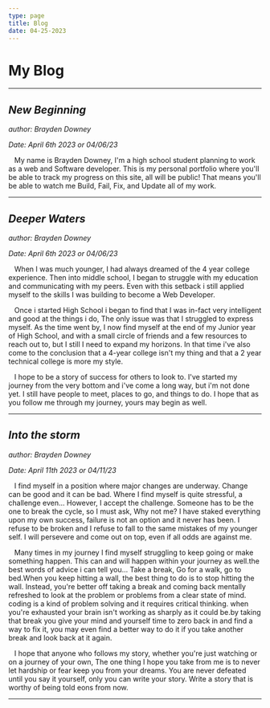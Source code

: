 ```yaml
---
type: page
title: Blog
date: 04-25-2023
---
```


# My Blog

---

## *New Beginning*

*author: Brayden Downey*

*Date: April 6th 2023 or 04/06/23*


&nbsp;&nbsp; My name is Brayden Downey, I'm a high school student planning to work as a web and Software developer.
This is my personal portfolio where you'll be able to track my progress on this site, all will be public!
That means you'll be able to watch me Build, Fail, Fix, and Update all of my work.


---

## *Deeper Waters*

*author: Brayden Downey*

*Date: April 6th 2023 or 04/06/23*


&nbsp;&nbsp; When I was much younger, I had always dreamed of the 4 year college experience. Then into middle school,
I began to struggle with my education and communicating with my peers. Even with this setback i still applied
myself to the skills I was building to become a Web Developer.

&nbsp;&nbsp; Once i started High School i began to find that I was in-fact very intelligent and good at the things i do,
The only issue was that I struggled to express myself. As the time went by, I now find myself at the end of my 
Junior year of High School, and with a small circle of friends and a few resources to reach out to, but I still
I need to expand my horizons. In that time i've also come to the conclusion that a 4-year college isn't my thing
and that a 2 year technical college is more my style. 

&nbsp;&nbsp; I hope to be a story of success for others to look to. I've started my journey from the very bottom and i've come a long way,
but i'm not done yet. I still have people to meet, places to go, and things to do. I hope that as you follow me through my journey,
yours may begin as well.


---

## *Into the storm*

*author: Brayden Downey*

*Date: April 11th 2023 or 04/11/23*


&nbsp;&nbsp; I find myself in a position where major changes are underway. Change can be good and it can be bad.
Where I find myself is quite stressful, a challenge even... However, I accept the challenge.
Someone has to be the one to break the cycle, so I must ask, Why not me? I have staked everything upon
my own success, failure is not an option and it never has been. I refuse to be broken and I refuse to fall to the same
mistakes of my younger self. I will persevere and come out on top, even if all odds are against me.

&nbsp;&nbsp; Many times in my journey I find myself struggling to keep going or make something happen.
This can and will happen within your journey as well.the best words of advice i can tell you...
Take a break, Go for a walk, go to bed.When you keep hitting a wall, the best thing to do is to stop hitting the wall.
Instead, you're better off taking a break and coming back mentally refreshed to look at the problem or problems
from a clear state of mind. coding is a kind of problem solving and it requires critical thinking.
when you're exhausted your brain isn't working as sharply as it could be.by taking that break 
you give your mind and yourself time to zero back in and find a way to fix it, you may even find a
better way to do it if you take another break and look back at it again.

&nbsp;&nbsp; I hope that anyone who follows my story, whether you're just watching or on a journey of your own,
The one thing I hope you take from me is to never let hardship or fear keep you from your dreams.
You are never defeated until you say it yourself, only you can write your story.
Write a story that is worthy of being told eons from now.

---
